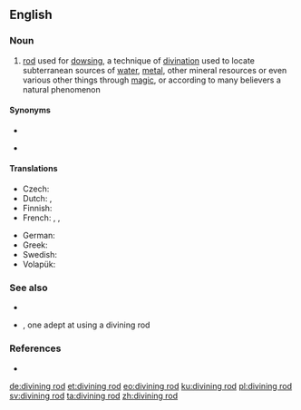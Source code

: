 ==English==
{{wikipedia}}

===Noun===
{{en-noun}}

# [[rod]] used for [[dowsing]], a technique of [[divination]] used to locate subterranean sources of [[water]], [[metal]], other mineral resources or even various other things through [[magic]], or according to many believers a natural phenomenon

====Synonyms====
* {{l|en|dowsing rod}}
* {{l|en|virgula}} {{qualifier|obsolete}}

====Translations====
{{trans-top|rod used for dowsing}}
* Czech: {{t+|cs|virgule|f}}
* Dutch: {{t+|nl|wichelroede|f}}, {{t|nl|wichelstok|m}}
* Finnish: {{t+|fi|taikavarpu}}
* French: {{t+|fr|baguette de coudrier|f}}, {{t+|fr|baguette de sourcier|f}}, {{t|fr|baguette divinatoire|f}}
{{trans-mid}}
* German: {{t+|de|Wünschelrute|f}}
* Greek: {{t|el|ράβδος υδροσκόπου|f|sc=Grek}}
* Swedish: {{t+|sv|slagruta|c}}
* Volapük: {{t|vo|vaälatuigül}}
{{trans-bottom}}

===See also===
* {{l|en|diviner}}
* {{l|en|rhabdomantist}}, one adept at using a divining rod

===References===
* {{R:Websters}}

[[de:divining rod]]
[[et:divining rod]]
[[eo:divining rod]]
[[ku:divining rod]]
[[pl:divining rod]]
[[sv:divining rod]]
[[ta:divining rod]]
[[zh:divining rod]]